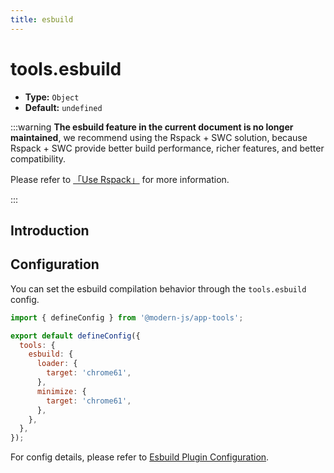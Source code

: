 ```yaml
---
title: esbuild
---
```


# tools.esbuild

- **Type:** `Object`
- **Default:** `undefined`

:::warning
**The esbuild feature in the current document is no longer maintained**, we recommend using the Rspack + SWC solution, because Rspack + SWC provide better build performance, richer features, and better compatibility.

Please refer to [「Use Rspack」](/guides/advanced-features/rspack-start.html) for more information.

:::

## Introduction


<Esbuild />

## Configuration

You can set the esbuild compilation behavior through the `tools.esbuild` config.

```js title="modern.config.ts"
import { defineConfig } from '@modern-js/app-tools';

export default defineConfig({
  tools: {
    esbuild: {
      loader: {
        target: 'chrome61',
      },
      minimize: {
        target: 'chrome61',
      },
    },
  },
});
```

For config details, please refer to [Esbuild Plugin Configuration](/plugin/official/rsbuild-plugins/plugin-esbuild.html#config).
